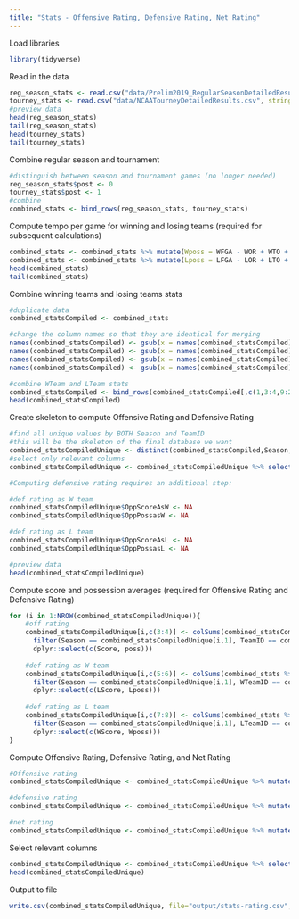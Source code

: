---
title: "Stats - Offensive Rating, Defensive Rating, Net Rating"
---

Load libraries
```{r, warning=FALSE, message=FALSE}
library(tidyverse)
```

Read in the data
```{r}
reg_season_stats <- read.csv("data/Prelim2019_RegularSeasonDetailedResults.csv", stringsAsFactors = FALSE)
tourney_stats <- read.csv("data/NCAATourneyDetailedResults.csv", stringsAsFactors = FALSE)
#preview data
head(reg_season_stats)
tail(reg_season_stats)
head(tourney_stats)
tail(tourney_stats)
```

Combine regular season and tournament
```{r}
#distinguish between season and tournament games (no longer needed)
reg_season_stats$post <- 0
tourney_stats$post <- 1
#combine
combined_stats <- bind_rows(reg_season_stats, tourney_stats)
```

Compute tempo per game for winning and losing teams (required for subsequent calculations)
```{r}
combined_stats <- combined_stats %>% mutate(Wposs = WFGA - WOR + WTO + 0.475*WFTA)
combined_stats <- combined_stats %>% mutate(Lposs = LFGA - LOR + LTO + 0.475*LFTA)
head(combined_stats)
tail(combined_stats)
```

Combine winning teams and losing teams stats
```{r}
#duplicate data
combined_statsCompiled <- combined_stats

#change the column names so that they are identical for merging
names(combined_statsCompiled) <- gsub(x = names(combined_statsCompiled), pattern = "WTeam", replacement = "Team")
names(combined_statsCompiled) <- gsub(x = names(combined_statsCompiled), pattern = "LTeam", replacement = "Team")
names(combined_statsCompiled) <- gsub(x = names(combined_statsCompiled), pattern = "W", replacement = "")
names(combined_statsCompiled) <- gsub(x = names(combined_statsCompiled), pattern = "L", replacement = "")

#combine WTeam and LTeam stats
combined_statsCompiled <- bind_rows(combined_statsCompiled[,c(1,3:4,9:21,35,36)],combined_statsCompiled[,c(1,5:6,22:34,35,37)])
head(combined_statsCompiled)
```

Create skeleton to compute Offensive Rating and Defensive Rating
```{r}
#find all unique values by BOTH Season and TeamID
#this will be the skeleton of the final database we want
combined_statsCompiledUnique <- distinct(combined_statsCompiled,Season, TeamID, .keep_all = TRUE)
#select only relevant columns
combined_statsCompiledUnique <- combined_statsCompiledUnique %>% select(Season, TeamID, Score, poss)

#Computing defensive rating requires an additional step:

#def rating as W team
combined_statsCompiledUnique$OppScoreAsW <- NA
combined_statsCompiledUnique$OppPossasW <- NA

#def rating as L team
combined_statsCompiledUnique$OppScoreAsL <- NA
combined_statsCompiledUnique$OppPossasL <- NA

#preview data
head(combined_statsCompiledUnique)
```

Compute score and possession averages (required for Offensive Rating and Defensive Rating)
```{r}
for (i in 1:NROW(combined_statsCompiledUnique)){
    #off rating
    combined_statsCompiledUnique[i,c(3:4)] <- colSums(combined_statsCompiled %>%
      filter(Season == combined_statsCompiledUnique[i,1], TeamID == combined_statsCompiledUnique[i,2]) %>%
      dplyr::select(c(Score, poss)))
    
    #def rating as W team
    combined_statsCompiledUnique[i,c(5:6)] <- colSums(combined_stats %>%
      filter(Season == combined_statsCompiledUnique[i,1], WTeamID == combined_statsCompiledUnique[i,2]) %>%
      dplyr::select(c(LScore, Lposs)))
    
    #def rating as L team
    combined_statsCompiledUnique[i,c(7:8)] <- colSums(combined_stats %>%
      filter(Season == combined_statsCompiledUnique[i,1], LTeamID == combined_statsCompiledUnique[i,2]) %>%
      dplyr::select(c(WScore, Wposs)))
}
```

Compute Offensive Rating, Defensive Rating, and Net Rating
```{r}
#Offensive rating
combined_statsCompiledUnique <- combined_statsCompiledUnique %>% mutate(offRTG = 100* (Score / poss))

#defensive rating
combined_statsCompiledUnique <- combined_statsCompiledUnique %>% mutate(defRTG = 100 * ((OppScoreAsL + OppScoreAsW)/(OppPossasL + OppPossasW)))

#net rating
combined_statsCompiledUnique <- combined_statsCompiledUnique %>% mutate(netRTG = offRTG - defRTG)
```

Select relevant columns
```{r}
combined_statsCompiledUnique <- combined_statsCompiledUnique %>% select(Season, TeamID, offRTG, defRTG, netRTG)
head(combined_statsCompiledUnique)
```

Output to file
```{r}
write.csv(combined_statsCompiledUnique, file="output/stats-rating.csv", row.names = FALSE)
```

